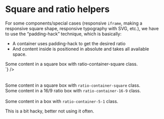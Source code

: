 

<Meta title={getTitle(__filename)} />

# Square and ratio helpers

For some components/special cases (responsive <code>iframe</code>, making a responsive square shape, responsive typography with SVG, etc.), we have to use the “padding-hack” technique, which is basically:

<div class="flex flex-justify-space-between mb-8 flex-column md:flex-row">
    <div class="w-1/2 flex-align-self-center">
        <ul>
            <li>A container uses padding-hack to get the desired ratio</li>
            <li>And content inside is positioned in absolute and takes all available space.</li>
        </ul>
    </div>
    <div class="w-1/2">
        <Source
            language="html"
            light
            format
            code={`
<div class="ratio-container-square">
  <div class="inner-ratio-container p-4">
    Some content in a square box
    with ratio-container-square class.
  </div>
</div>
`}
        />
    </div>
</div>

<br />
<br />

<div class="flex flex-justify-space-between flex-align-items-center mb-8">
  <div class="border w-1/3">
    <div class="ratio-container-square">
      <div class="inner-ratio-container p-4">
        Some content in a square box with <code>ratio-container-square</code> class.
      </div>
    </div>
  </div>

  <div class="border w-1/3">
    <div class="ratio-container-16-9">
      <div class="inner-ratio-container p-4">
        Some content in a 16/9 ratio box with <code>ratio-container-16-9</code> class.
      </div>
    </div>
  </div>
</div>

<br />

<div class="border">
    <div class="ratio-container-5-1">
        <div class="inner-ratio-container p-4">
            Some content in a box with <code>ratio-container-5-1</code> class.
        </div>
    </div>
</div>

This is a bit hacky, better not using it often.
